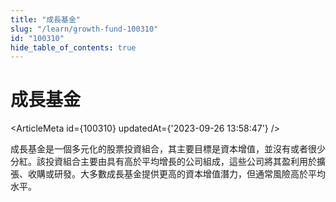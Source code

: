 ```yaml
---
title: "成長基金"
slug: "/learn/growth-fund-100310"
id: "100310"
hide_table_of_contents: true
---
```



# 成長基金

<ArticleMeta id={100310} updatedAt={'2023-09-26 13:58:47'} />
<div className='border-solid border-b border-t-0 my-4 border-[var(--ifm-color-gray-300)]' />

成長基金是一個多元化的股票投資組合，其主要目標是資本增值，並沒有或者很少分紅。該投資組合主要由具有高於平均增長的公司組成，這些公司將其盈利用於擴張、收購或研發。大多數成長基金提供更高的資本增值潛力，但通常風險高於平均水平。
